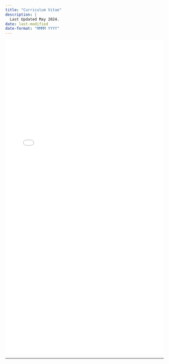 ```yaml
---
title: "Curriculum Vitae"
description: |
  Last Updated May 2024.
date: last-modified
date-format: "MMMM YYYY"
---
```


<embed src="cv/kenny_cv.pdf" height="1000" width="100%" type="application/pdf" />

--- 